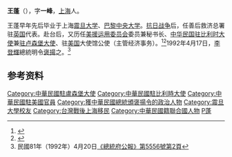 '''王蓬'''（{{bd|1911年||1992年||catIdx=Wang王}}），字'''一峰'''，[[上海|上海]]人。

王蓬早年先后毕业于上海[[震旦大学|震旦大学]]、[[巴黎中央大学|巴黎中央大学]]。[[抗日战争|抗日战争]]后，任善后救济总署驻[[英国|英国]]代表。赴台后，又历任[[美援运用委员会|美援运用委员会]]委员兼秘书长、[[中国驻比利时大使列表|中华民国驻比利时大使]]兼[[中国驻卢森堡大使列表|驻卢森堡大使]]、驻[[美国|美国]]大使馆公使（主管经济事务）。<ref>{{cite book|title=《辛亥以来人物年里录》|author=邵延淼|publisher=江苏教育出版社}}</ref><ref>{{cite book|title=《董浩雲日記: 1948-1982》|author=董浩云、郑会欣|chapter=1953年7月31日}}</ref>1992年4月17日，[[李登輝|李登輝]]總統明令[[褒揚令列表|褒揚]]之。<ref>民國81年（1992年）4月20日[http://gaz.ncl.edu.tw/detail.jsp?sysid=E0911086 《總統府公報》第5556號第2頁]</ref>

== 参考资料 ==
{{reflist}}

{{台湾政治人物小作品}}

{{DEFAULTSORT:Wang王}}
[[Category:中華民國駐盧森堡大使|Category:中華民國駐盧森堡大使]]
[[Category:中華民國駐比利時大使|Category:中華民國駐比利時大使]]
[[Category:中華民國駐美國官員|Category:中華民國駐美國官員]]
[[Category:獲中華民國總統頒褒揚令的政治人物|Category:獲中華民國總統頒褒揚令的政治人物]]
[[Category:震旦大學校友|Category:震旦大學校友]]
[[Category:台灣戰後上海移民|Category:台灣戰後上海移民]]
[[Category:中華民國籍聯合國人物|Category:中華民國籍聯合國人物]]
[[Category:王姓|P蓬]]